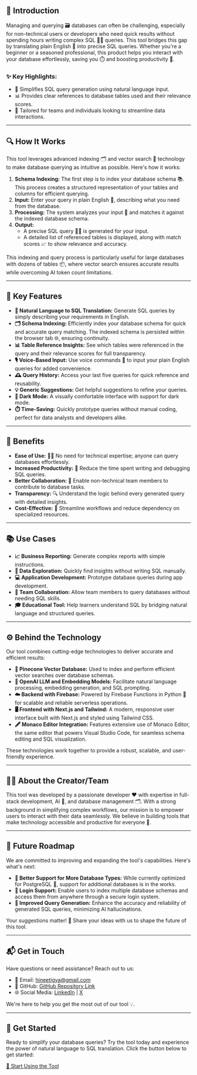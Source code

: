 <article className="py-10 mx-auto min-w-96 prose prose-slate dark:prose-invert">

## 🌟 Introduction

Managing and querying 🗃️ databases can often be challenging, especially for non-technical users or developers who need quick results without spending hours writing complex SQL 🧑‍💻 queries. This tool bridges this gap by translating plain English 📝 into precise SQL queries. Whether you're a beginner or a seasoned professional, this product helps you interact with your database effortlessly, saving you ⏱️ and boosting productivity 🚀.

### ✨ Key Highlights:

- 📝 Simplifies SQL query generation using natural language input.
- 📊 Provides clear references to database tables used and their relevance scores.
- 🤝 Tailored for teams and individuals looking to streamline data interactions.

---

## 🔍 How It Works

This tool leverages advanced indexing 🗂️ and vector search 🔎 technology to make database querying as intuitive as possible. Here's how it works:

1. **Schema Indexing:** The first step is to index your database schema 📚. This process creates a structured representation of your tables and columns for efficient querying.
2. **Input:** Enter your query in plain English 📝, describing what you need from the database.
3. **Processing:** The system analyzes your input 🧠 and matches it against the indexed database schema.
4. **Output:**
   - A precise SQL query 🧑‍💻 is generated for your input.
   - A detailed list of referenced tables is displayed, along with match scores 📈 to show relevance and accuracy.

This indexing and query process is particularly useful for large databases with dozens of tables 📦, where vector search ensures accurate results while overcoming AI token count limitations.

---

## 🔑 Key Features

- **📝 Natural Language to SQL Translation:** Generate SQL queries by simply describing your requirements in English.
- **🗂️ Schema Indexing:** Efficiently index your database schema for quick and accurate query matching. The indexed schema is persisted within the browser tab 🌐, ensuring continuity.
- **📊 Table Reference Insights:** See which tables were referenced in the query and their relevance scores for full transparency.
- **🎙️ Voice-Based Input:** Use voice commands 🎤 to input your plain English queries for added convenience.
- **🕰️ Query History:** Access your last five queries for quick reference and reusability.
- **💡 Generic Suggestions:** Get helpful suggestions to refine your queries.
- **🌙 Dark Mode:** A visually comfortable interface with support for dark mode.
- **⏱️ Time-Saving:** Quickly prototype queries without manual coding, perfect for data analysts and developers alike.

---

## 🎯 Benefits

- **Ease of Use:** 🧑‍💻 No need for technical expertise; anyone can query databases effortlessly.
- **Increased Productivity:** 🚀 Reduce the time spent writing and debugging SQL queries.
- **Better Collaboration:** 🤝 Enable non-technical team members to contribute to database tasks.
- **Transparency:** 🔍 Understand the logic behind every generated query with detailed insights.
- **Cost-Effective:** 💸 Streamline workflows and reduce dependency on specialized resources.

---

## 📚 Use Cases

- **📈 Business Reporting:** Generate complex reports with simple instructions.
- **🔎 Data Exploration:** Quickly find insights without writing SQL manually.
- **💻 Application Development:** Prototype database queries during app development.
- **🤝 Team Collaboration:** Allow team members to query databases without needing SQL skills.
- **🎓 Educational Tool:** Help learners understand SQL by bridging natural language and structured queries.

---

## ⚙️ Behind the Technology

Our tool combines cutting-edge technologies to deliver accurate and efficient results:

- **📂 Pinecone Vector Database:** Used to index and perform efficient vector searches over database schemas.
- **🤖 OpenAI LLM and Embedding Models:** Facilitate natural language processing, embedding generation, and SQL prompting.
- **☁️ Backend with Firebase:** Powered by Firebase Functions in Python 🐍 for scalable and reliable serverless operations.
- **🖥️ Frontend with Next.js and Tailwind:** A modern, responsive user interface built with Next.js and styled using Tailwind CSS.
- **🖋️ Monaco Editor Integration:** Features extensive use of Monaco Editor, the same editor that powers Visual Studio Code, for seamless schema editing and SQL visualization.

These technologies work together to provide a robust, scalable, and user-friendly experience.

---

## 👨‍💻 About the Creator/Team

This tool was developed by a passionate developer ❤️ with expertise in full-stack development, AI 🤖, and database management 🗂️. With a strong background in simplifying complex workflows, our mission is to empower users to interact with their data seamlessly. We believe in building tools that make technology accessible and productive for everyone 🌟.

---

## 📅 Future Roadmap

We are committed to improving and expanding the tool's capabilities. Here's what's next:

- **📂 Better Support for More Database Types:** While currently optimized for PostgreSQL 🐘, support for additional databases is in the works.
- **🔐 Login Support:** Enable users to index multiple database schemas and access them from anywhere through a secure login system.
- **🎯 Improved Query Generation:** Enhance the accuracy and reliability of generated SQL queries, minimizing AI hallucinations.

Your suggestions matter! 📨 Share your ideas with us to shape the future of this tool.

---

## 📬 Get in Touch

Have questions or need assistance? Reach out to us:

- 📧 Email: [hineetigya@gmail.com](mailto:hineetigya@gmail.com)
- 🐙 GitHub: [GitHub Repository Link](https://github.com/neetigyachahar/genql)
- 🌐 Social Media: [LinkedIn](https://www.linkedin.com/in/neetigyachahar/) | [X](https://x.com/neetigya_chahar)

We're here to help you get the most out of our tool 💡.

---

## 🚀 Get Started

Ready to simplify your database queries? Try the tool today and experience the power of natural language to SQL translation. Click the button below to get started:

[🎉 Start Using the Tool](/)


</article>
